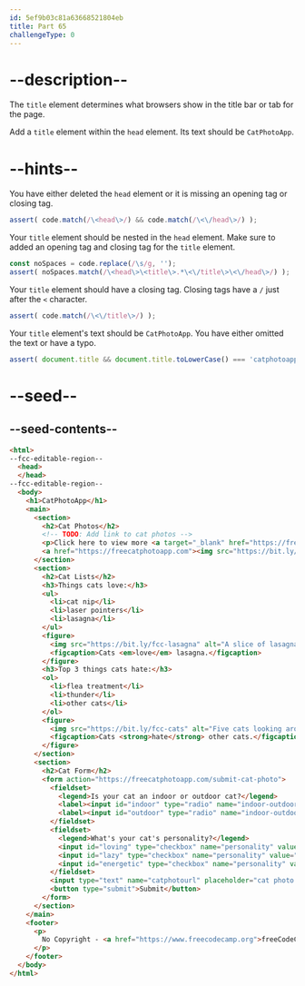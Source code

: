 ```yaml
---
id: 5ef9b03c81a63668521804eb
title: Part 65
challengeType: 0
---
```


# --description--

The `title` element determines what browsers show in the title bar or tab for the page.

Add a `title` element within the `head` element. Its text should be `CatPhotoApp`.

# --hints--

You have either deleted the `head` element or it is missing an opening tag or closing tag.

```js
assert( code.match(/\<head\>/) && code.match(/\<\/head\>/) );
```

Your `title` element should be nested in the `head` element. Make sure to added an opening tag and closing tag for the `title` element.

```js
const noSpaces = code.replace(/\s/g, '');
assert( noSpaces.match(/\<head\>\<title\>.*\<\/title\>\<\/head\>/) );
```

Your `title` element should have a closing tag. Closing tags have a `/` just after the `<` character.

```js
assert( code.match(/\<\/title\>/) );
```

Your `title` element's text should be `CatPhotoApp`. You have either omitted the text or have a typo.

```js
assert( document.title && document.title.toLowerCase() === 'catphotoapp' );
```

# --seed--

## --seed-contents--

```html
<html>
--fcc-editable-region--
  <head>
  </head>
--fcc-editable-region--
  <body>
    <h1>CatPhotoApp</h1>
    <main>
      <section>
        <h2>Cat Photos</h2>
        <!-- TODO: Add link to cat photos -->
        <p>Click here to view more <a target="_blank" href="https://freecatphotoapp.com">cat photos</a>.</p>
        <a href="https://freecatphotoapp.com"><img src="https://bit.ly/fcc-relaxing-cat" alt="A cute orange cat lying on its back."></a>
      </section>
      <section>
        <h2>Cat Lists</h2>
        <h3>Things cats love:</h3>
        <ul>
          <li>cat nip</li>
          <li>laser pointers</li>
          <li>lasagna</li>
        </ul>
        <figure>
          <img src="https://bit.ly/fcc-lasagna" alt="A slice of lasagna on a plate.">
          <figcaption>Cats <em>love</em> lasagna.</figcaption>  
        </figure>
        <h3>Top 3 things cats hate:</h3>
        <ol>
          <li>flea treatment</li>
          <li>thunder</li>
          <li>other cats</li>
        </ol>
        <figure>
          <img src="https://bit.ly/fcc-cats" alt="Five cats looking around a field.">
          <figcaption>Cats <strong>hate</strong> other cats.</figcaption>  
        </figure>
      </section>
      <section>
        <h2>Cat Form</h2>
        <form action="https://freecatphotoapp.com/submit-cat-photo">
          <fieldset>
            <legend>Is your cat an indoor or outdoor cat?</legend>
            <label><input id="indoor" type="radio" name="indoor-outdoor" value="indoor" checked> Indoor</label>
            <label><input id="outdoor" type="radio" name="indoor-outdoor" value="outdoor"> Outdoor</label>
          </fieldset>
          <fieldset>
            <legend>What's your cat's personality?</legend>
            <input id="loving" type="checkbox" name="personality" value="loving" checked> <label for="loving">Loving</label>
            <input id="lazy" type="checkbox" name="personality" value="lazy"> <label for="lazy">Lazy</label>
            <input id="energetic" type="checkbox" name="personality" value="energetic"> <label for="energetic">Energetic</label>
          </fieldset>
          <input type="text" name="catphotourl" placeholder="cat photo URL" required>
          <button type="submit">Submit</button>
        </form>
      </section>
    </main>
    <footer>
      <p>
        No Copyright - <a href="https://www.freecodecamp.org">freeCodeCamp.org</a>
      </p>
    </footer>
  </body>
</html>
```

